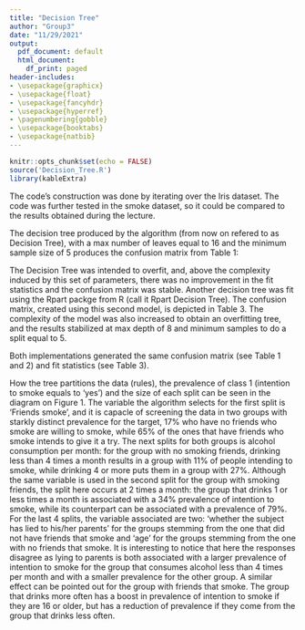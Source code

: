 ```yaml
---
title: "Decision Tree"
author: "Group3"
date: "11/29/2021"
output:
  pdf_document: default
  html_document:
    df_print: paged
header-includes:
- \usepackage{graphicx}
- \usepackage{float}
- \usepackage{fancyhdr}
- \usepackage{hyperref}
- \pagenumbering{gobble}
- \usepackage{booktabs}
- \usepackage{natbib}
---
```


```r
knitr::opts_chunk$set(echo = FALSE)
source('Decision_Tree.R')
library(kableExtra)
```
\section{Data}
The code's construction was done by iterating over the Iris dataset. The code was further tested in the smoke dataset, so it could be compared to the results obtained during the lecture.

\section{Results}
The decision tree produced by the algorithm (from now on refered to as Decision Tree), with a max number of leaves equal to 16 and the minimum sample size of 5 produces the confusion matrix from Table 1:

\begin{table}[h]
\begin{tabular}{l|l|c|c|c}
\multicolumn{2}{c}{}&\multicolumn{2}{c}{Observed}&\\
\cline{3-4}
\multicolumn{2}{c|}{}&Don't Int. Smoke&Int. Smoke&\multicolumn{1}{c}{Total}\\
\cline{2-4}
\multirow{2}{*}{Predicted}&Don'tInt. Smoke & $97$ & $27$ & $124$\\
\cline{2-4}
& Int. Smoke & $16$ & $60$ & $76$\\
\cline{2-4}
\multicolumn{1}{c}{} & \multicolumn{1}{c}{Total} & \multicolumn{1}{c}{$113$} & \multicolumn{    1}{c}{$87$} & \multicolumn{1}{c}{$200$}\\
\end{tabular}
\caption{\label{tab:table-name}Confusion Matrix for the Decision Tree}
\end{table}

The Decision Tree was intended to overfit, and, above the complexity induced by this set of parameters, there was no improvement in the fit statistics and the confusion matrix was stable. Another decision tree was fit using the Rpart packge from R (call it Rpart Decision Tree). The confusion matrix, created using this second model, is depicted in Table 3. The complexity of the model was also increased to obtain an overfitting tree, and the results stabilized at max depth of 8 and minimum samples to do a split equal to 5.

\begin{table}[h]
\begin{tabular}{l|l|c|c|c}
\multicolumn{2}{c}{}&\multicolumn{2}{c}{Observed}&\\
\cline{3-4}
\multicolumn{2}{c|}{}&Don't Int. Smoke&Int. Smoke&\multicolumn{1}{c}{Total}\\
\cline{2-4}
\multirow{2}{*}{Predicted}&Don'tInt. Smoke & $97$ & $27$ & $124$\\
\cline{2-4}
& Int. Smoke & $16$ & $60$ & $76$\\
\cline{2-4}
\multicolumn{1}{c}{} & \multicolumn{1}{c}{Total} & \multicolumn{1}{c}{$113$} & \multicolumn{    1}{c}{$87$} & \multicolumn{1}{c}{$200$}\\
\end{tabular}
\caption{\label{tab:table-name}Confusion Matrix for the Rpart Package}
\end{table}

Both implementations generated the same confusion matrix (see Table 1 and 2) and fit statistics (see Table 3).

\begin{table}[h]
\begin{tabular}{lll}
\hline
            & Decision Tree & Rpart \\ \hline
Accuracy    & 0.78          & 0.78  \\
Sensitivity & 0.86          & 0.86  \\
Specificity & 0.69          & 0.69 
\end{tabular}
\caption{\label{tab:table-name}Fit Statistics for The Decision Tree and the Rpart Decision Tree}
\end{table}

How the tree partitions the data (rules), the prevalence of class 1 (intention to smoke equals to 'yes') and the size of each split can be seen in the diagram on Figure 1. The variable the algorithm selects for the first split is 'Friends smoke', and it is capacle of screening the data in two groups with starkly distinct prevalence for the target, 17% who have no friends who smoke are willing to smoke, while 65% of the ones that have friends who smoke intends to give it a try. The next splits for both groups is alcohol consumption per month: for the group with no smoking friends, drinking less than 4 times a month results in a group with 11% of people intending to smoke, while drinking 4 or more puts them in a group with 27%. Although the same variable is used in the second split for the group with smoking friends, the split here occurs at 2 times a month: the group that drinks 1 or less times a month is associated with a 34% prevalence of intention to smoke, while its counterpart can be associated with a prevalence of 79%. For the last 4 splits, the variable associated are two: 'whether the subject has lied to his/her parents' for the groups stemming from the one that did not have friends that smoke and 'age' for the groups stemming from the one with no friends that smoke. It is interesting to notice that here the responses disagree as lying to parents is both associated with a larger prevalence of intention to smoke for the group that consumes alcohol less than 4 times per month and with a smaller prevalence for the other group. A similar effect can be pointed out for the group with friends that smoke. The group that drinks more often has a boost in prevalence of intention to smoke if they are 16 or older, but has a reduction of prevalence if they come from the group that drinks less often.
\begin{figure}[h]
\includegraphics[width=15cm]{decisionTree.png}
\centering
\caption{Decision Tree: Partitions, Prevalences and Split Size}
    \label{fig:mesh1}
\end{figure}

